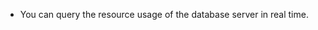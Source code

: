 - <Cmdname sid="process_info" className="uitext" />

  You can query the resource usage of the database server in real time.
